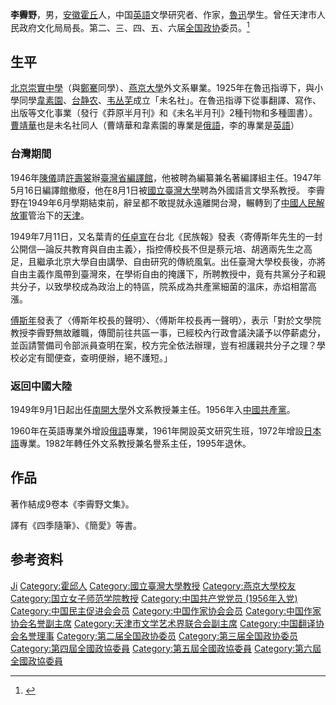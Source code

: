 '''李霽野'''{{BD|1904年|4月6日|1997年|5月4日||}}，男，[[安徽|安徽]][[霍丘|霍丘]]人，中国[[英語|英語]]文學研究者、作家，[[魯迅|魯迅]]學生。曾任天津市人民政府文化局局長。第二、三、四、五、六届[[全国政协|全国政协]]委员。<ref>{{Cite web|title=李霁野|url=http://www.chinawriter.com.cn/zxhy/member/2120.shtml|accessdate=2020-01-16|work=中国作家网|archive-date=2020-01-16|archive-url=https://web.archive.org/web/20200116083028/http://www.chinawriter.com.cn/zxhy/member/2120.shtml|dead-url=no}}</ref>

== 生平 ==
[[北京|北京]][[崇實中學|崇實中學]]（與[[鄭騫|鄭騫]]同學）、[[燕京大學|燕京大學]]外文系畢業。1925年在魯迅指導下，與小學同學[[韋素園|韋素園]]、[[台静农|台静农]]、[[韦丛芜|韦丛芜]]成立「未名社」。在魯迅指導下從事翻譯、寫作、出版等文化事業（發行《莽原半月刊》和《未名半月刊》2種刊物和多種圖書）。[[曹靖華|曹靖華]]也是未名社同人（曹靖華和韋素園的專業是[[俄語|俄語]]，李的專業是[[英語|英語]]）

=== 台灣期間 ===
1946年[[陳儀|陳儀]]請[[許壽裳|許壽裳]]辦[[臺灣省編譯館|臺灣省編譯館]]，他被聘為編纂兼名著編譯組主任。1947年5月16日編譯館撤廢，他在8月1日被[[國立臺灣大學|國立臺灣大學]]聘為外國語言文學系教授。
李霽野在1949年6月學期結束前，辭呈都不敢提就永遠離開台灣，輾轉到了[[中國人民解放軍|中國人民解放軍]]管治下的[[天津|天津]]。

1949年7月11日，又名葉青的[[任卓宣|任卓宣]]在台北《民族報》發表〈寄傅斯年先生的一封公開信—論反共教育與自由主義〉，指控傅校長不但是蔡元培、胡適兩先生之高足，且繼承北京大學自由講學、自由研究的傳統風氣。出任臺灣大學校長後，亦將自由主義作風帶到臺灣來，在學術自由的掩護下，所聘教授中，竟有共黨分子和親共分子，以致學校成為政治上的特區，院系成為共產黨細菌的溫床，赤焰相當高漲。

[[傅斯年|傅斯年]]發表了〈傅斯年校長的聲明〉、〈傅斯年校長再一聲明〉，表示「對於文學院教授李霽野無故離職，傳聞前往共區一事，已經校內行政會議決議予以停薪處分，並函請警備司令部派員查明在案，校方完全依法辦理，豈有袒護親共分子之理？學校必定有聞便查，查明便辦，絕不護短。」

=== 返回中國大陸 ===
1949年9月1日起出任[[南開大學|南開大學]]外文系教授兼主任。1956年入[[中國共產黨|中國共產黨]]。

1960年在英語專業外增設[[俄語|俄語]]專業，1961年開設英文研究生班，1972年增設[[日本語|日本語]]專業。1982年轉任外文系教授兼名譽系主任，1995年退休。

== 作品 ==
著作結成9卷本《李霽野文集》。

譯有《四季隨筆》、《簡愛》等書。

== 参考资料 ==
{{reflist}}

{{中国近现代文学}}
{{Navboxes 
| title  = 李霁野在[[中国翻译协会|中国翻译协会]]的职务
| list1  =
{{中国翻译工作者协会第二届理事会}}
{{中国翻译工作者协会第三届理事会}}
}}
{{Navboxes 
| title  = 李霁野在[[中国作家协会|中国作家协会]]的职务
| list1  =
{{中国作家协会第三届理事会}}
{{中国作家协会第五届全国委员会}}
}}
{{Navboxes 
| title  = 李霁野在[[中国文学艺术界联合会|中国文学艺术界联合会]]的职务
| list1  =
{{中国文学艺术界联合会第四届全国委员会}}
{{中国文学艺术界联合会第五届全国委员会}}
}}

{{Authority control}}
{{DEFAULTSORT:Li李}}
[[Category:李姓|Ji]]
[[Category:霍邱人|Category:霍邱人]]
[[Category:國立臺灣大學教授|Category:國立臺灣大學教授]]
[[Category:燕京大學校友|Category:燕京大學校友]]
[[Category:国立女子师范学院教授|Category:国立女子师范学院教授]]
[[Category:中国共产党党员_(1956年入党)|Category:中国共产党党员 (1956年入党)]]
[[Category:中国民主促进会会员|Category:中国民主促进会会员]]
[[Category:中国作家协会会员|Category:中国作家协会会员]]
[[Category:中国作家协会名誉副主席|Category:中国作家协会名誉副主席]]
[[Category:天津市文学艺术界联合会副主席|Category:天津市文学艺术界联合会副主席]]
[[Category:中国翻译协会名誉理事|Category:中国翻译协会名誉理事]]
[[Category:第二届全国政协委员|Category:第二届全国政协委员]]
[[Category:第三届全国政协委员|Category:第三届全国政协委员]]
[[Category:第四屆全國政協委員|Category:第四屆全國政協委員]]
[[Category:第五屆全國政協委員|Category:第五屆全國政協委員]]
[[Category:第六屆全國政協委員|Category:第六屆全國政協委員]]